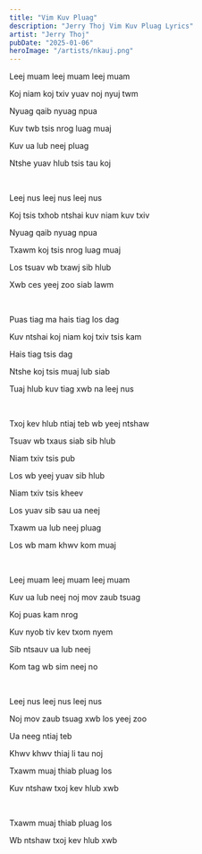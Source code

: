```yaml
---
title: "Vim Kuv Pluag"
description: "Jerry Thoj Vim Kuv Pluag Lyrics"
artist: "Jerry Thoj"
pubDate: "2025-01-06"
heroImage: "/artists/nkauj.png"
---
```


Leej muam leej muam leej muam

Koj niam koj txiv yuav noj nyuj twm

Nyuag qaib nyuag npua

Kuv twb tsis nrog luag muaj

Kuv ua lub neej pluag

Ntshe yuav hlub tsis tau koj

<br />

Leej nus leej nus leej nus

Koj tsis txhob ntshai kuv niam kuv txiv

Nyuag qaib nyuag npua

Txawm koj tsis nrog luag muaj

Los tsuav wb txawj sib hlub

Xwb ces yeej zoo siab lawm

<br />

Puas tiag ma hais tiag los dag

Kuv ntshai koj niam koj txiv tsis kam

Hais tiag tsis dag

Ntshe koj tsis muaj lub siab

Tuaj hlub kuv tiag xwb na leej nus

<br />

Txoj kev hlub ntiaj teb wb yeej ntshaw

Tsuav wb txaus siab sib hlub

Niam txiv tsis pub

Los wb yeej yuav sib hlub

Niam txiv tsis kheev

Los yuav sib sau ua neej

Txawm ua lub neej pluag

Los wb mam khwv kom muaj

<br />

Leej muam leej muam leej muam

Kuv ua lub neej noj mov zaub tsuag

Koj puas kam nrog

Kuv nyob tiv kev txom nyem

Sib ntsauv ua lub neej

Kom tag wb sim neej no

<br />

Leej nus leej nus leej nus

Noj mov zaub tsuag xwb los yeej zoo

Ua neeg ntiaj teb

Khwv khwv thiaj li tau noj

Txawm muaj thiab pluag los

Kuv ntshaw txoj kev hlub xwb

<br />

Txawm muaj thiab pluag los

Wb ntshaw txoj kev hlub xwb
